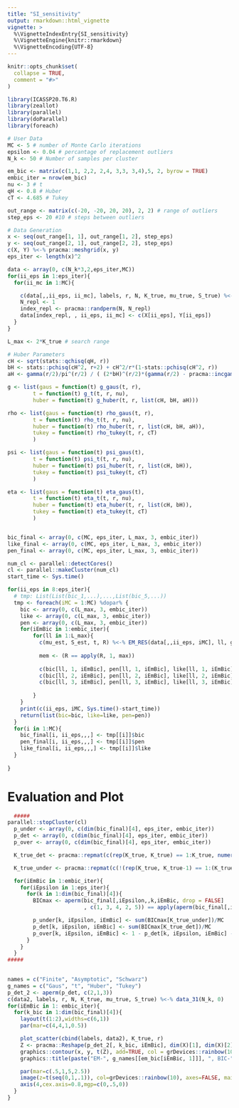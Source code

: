 ```yaml
---
title: "SI_sensitivity"
output: rmarkdown::html_vignette
vignette: >
  %\VignetteIndexEntry{SI_sensitivity}
  %\VignetteEngine{knitr::rmarkdown}
  %\VignetteEncoding{UTF-8}
---
```


```r
knitr::opts_chunk$set(
  collapse = TRUE,
  comment = "#>"
)
```

```r

library(ICASSP20.T6.R)
library(zeallot)
library(parallel)
library(doParallel)
library(foreach)

# User Data
MC <- 5 # number of Monte Carlo iterations
epsilon <- 0.04 # percantage of replacement outliers
N_k <- 50 # Number of samples per cluster

em_bic <- matrix(c(1,1, 2,2, 2,4, 3,3, 3,4),5, 2, byrow = TRUE)
embic_iter = nrow(em_bic)
nu <- 3 # t
qH <- 0.8 # Huber
cT <- 4.685 # Tukey

out_range <- matrix(c(-20, -20, 20, 20), 2, 2) # range of outliers
step_eps <- 20 #10 # steps between outliers

# Data Generation
x <- seq(out_range[1, 1], out_range[1, 2], step_eps)
y <- seq(out_range[2, 1], out_range[2, 2], step_eps)
c(X, Y) %<-% pracma::meshgrid(x, y)
eps_iter <- length(x)^2

data <- array(0, c(N_k*3,2,eps_iter,MC))
for(ii_eps in 1:eps_iter){
  for(ii_mc in 1:MC){

    c(data[,,ii_eps, ii_mc], labels, r, N, K_true, mu_true, S_true) %<-% data_31(N_k, 0)
    N_repl <- 1
    index_repl <- pracma::randperm(N, N_repl)
    data[index_repl, , ii_eps, ii_mc] <- c(X[ii_eps], Y[ii_eps])
  }
}

L_max <- 2*K_true # search range

# Huber Parameters
cH <- sqrt(stats::qchisq(qH, r))
bH <- stats::pchisq(cH^2, r+2) + cH^2/r*(1-stats::pchisq(cH^2, r))
aH <- gamma(r/2)/pi^(r/2) / ( (2*bH)^(r/2)*(gamma(r/2) - pracma::incgam(r/2, cH^2/(2*bH))) + (2*bH*cH^2*exp(-cH^2/(2*bH)))/(cH^2 - bH * r))

g <- list(gaus = function(t) g_gaus(t, r),
        t = function(t) g_t(t, r, nu),
        huber = function(t) g_huber(t, r, list(cH, bH, aH)))

rho <- list(gaus = function(t) rho_gaus(t, r),
        t = function(t) rho_t(t, r, nu),
        huber = function(t) rho_huber(t, r, list(cH, bH, aH)),
        tukey = function(t) rho_tukey(t, r, cT)
        )

psi <- list(gaus = function(t) psi_gaus(t),
        t = function(t) psi_t(t, r, nu),
        huber = function(t) psi_huber(t, r, list(cH, bH)),
        tukey = function(t) psi_tukey(t, cT)
        )

eta <- list(gaus = function(t) eta_gaus(t),
        t = function(t) eta_t(t, r, nu),
        huber = function(t) eta_huber(t, r, list(cH, bH)),
        tukey = function(t) eta_tukey(t, cT)
        )


bic_final <- array(0, c(MC, eps_iter, L_max, 3, embic_iter))
like_final <- array(0, c(MC, eps_iter, L_max, 3, embic_iter))
pen_final <- array(0, c(MC, eps_iter, L_max, 3, embic_iter))

num_cl <- parallel::detectCores()
cl <- parallel::makeCluster(num_cl)
start_time <- Sys.time()

for(ii_eps in 8:eps_iter){
  # tmp: List(List(bic_1,...),...,List(bic_5,...))
  tmp <- foreach(iMC = 1:MC) %dopar% {
    bic <- array(0, c(L_max, 3, embic_iter))
    like <- array(0, c(L_max, 3, embic_iter))
    pen <- array(0, c(L_max, 3, embic_iter))
    for(iEmBic in 1:embic_iter){
        for(ll in 1:L_max){
          c(mu_est, S_est, t, R) %<-% EM_RES(data[,,ii_eps, iMC], ll, g[[em_bic[iEmBic, 1]]], psi[[em_bic[iEmBic, 1]]])
          
          mem <- (R == apply(R, 1, max))
          
          c(bic[ll, 1, iEmBic], pen[ll, 1, iEmBic], like[ll, 1, iEmBic]) %<-% BIC_F(data[,,ii_eps,iMC], S_est, mu_est, t, mem, rho[[em_bic[iEmBic, 2]]], psi[[em_bic[iEmBic, 2]]], eta[[em_bic[iEmBic, 2]]])
          c(bic[ll, 2, iEmBic], pen[ll, 2, iEmBic], like[ll, 2, iEmBic]) %<-% BIC_A(S_est, t, mem, rho[[em_bic[iEmBic, 2]]], psi[[em_bic[iEmBic, 2]]], eta[[em_bic[iEmBic, 2]]])
          c(bic[ll, 3, iEmBic], pen[ll, 3, iEmBic], like[ll, 3, iEmBic]) %<-% BIC_S(S_est, t, mem , rho[[em_bic[iEmBic, 2]]])
          
        }
    }
    print(c(ii_eps, iMC, Sys.time()-start_time))
    return(list(bic=bic, like=like, pen=pen)) 
  }
  for(i in 1:MC){
    bic_final[i, ii_eps,,,] <- tmp[[i]]$bic
    pen_final[i, ii_eps,,,] <- tmp[[i]]$pen
    like_final[i, ii_eps,,,] <- tmp[[i]]$like
  }
  
}  


```

# Evaluation and Plot
```r
  #####
parallel::stopCluster(cl)
  p_under <- array(0, c(dim(bic_final)[4], eps_iter, embic_iter))
  p_det <- array(0, c(dim(bic_final)[4], eps_iter, embic_iter))
  p_over <- array(0, c(dim(bic_final)[4], eps_iter, embic_iter))

  K_true_det <- pracma::repmat(c(rep(K_true, K_true) == 1:K_true, numeric(L_max-K_true)), MC, 1) == 1

  K_true_under <- pracma::repmat(c(!(rep(K_true, K_true-1) == 1:(K_true-1)), numeric(L_max-K_true+1) ), MC, 1) == 1

  for(iEmBic in 1:embic_iter){
    for(iEpsilon in 1:eps_iter){
      for(k in 1:dim(bic_final)[4]){
        BICmax <- aperm(bic_final[,iEpsilon,,k,iEmBic, drop = FALSE]
                        , c(1, 3, 4, 2, 5)) == apply(aperm(bic_final[,iEpsilon,,k ,iEmBic ,drop = FALSE], c(1,3,4,2,5)), 1, max )

        p_under[k, iEpsilon, iEmBic] <- sum(BICmax[K_true_under])/MC
        p_det[k, iEpsilon, iEmBic] <- sum(BICmax[K_true_det])/MC
        p_over[k, iEpsilon, iEmBic] <- 1 - p_det[k, iEpsilon, iEmBic] - p_under[k, iEpsilon, iEmBic]
      }
    }
  }
#####

  
names = c("Finite", "Asymptotic", "Schwarz")
g_names = c("Gaus", "t", "Huber", "Tukey")
p_det_2 <- aperm(p_det, c(2,1,3))
c(data2, labels, r, N, K_true, mu_true, S_true) %<-% data_31(N_k, 0)
for(iEmBic in 1: embic_iter){
  for(k_bic in 1:dim(bic_final)[4]){
    layout(t(1:2),widths=c(6,1))
    par(mar=c(4,4,1,0.5))

    plot_scatter(cbind(labels, data2), K_true, r)
    Z <- pracma::Reshape(p_det_2[, k_bic, iEmBic], dim(X)[1], dim(X)[2])
    graphics::contour(x, y, t(Z), add=TRUE, col = grDevices::rainbow(10))
    graphics::title(paste("EM-", g_names[[em_bic[iEmBic, 1]]], ", BIC-", g_names[[em_bic[iEmBic, 2]]], names[k_bic]))

    par(mar=c(.5,1,5,2.5))
    image(z=t(seq(0,1,.1)), col=grDevices::rainbow(10), axes=FALSE, main="Slope", cex.main=.8)
    axis(4,cex.axis=0.8,mgp=c(0,.5,0))
  }
}
```
